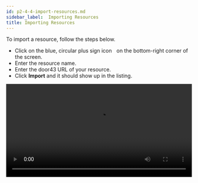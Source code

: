 ```yaml
---
id: p2-4-4-import-resources.md
sidebar_label:  Importing Resources 
title: Importing Resources 
---
```


To import a resource, follow the steps below.

-  Click on the blue, circular plus sign icon <img src="/autographaAssetsV2/how-to/import.png" width="5-px" alt=""/> on the bottom-right corner of the screen. 
-  Enter the resource name.
-  Enter the door43 URL of your resource.
-  Click **Import** and it should show up in the listing.

<video controls src="/autographaAssetsV2/how-to/import-resources.mov" width="100%" type="video/mov"/>